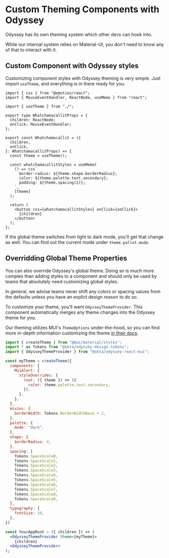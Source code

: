 
<Meta title="Guidelines/Custom Theming" />

# Custom Theming Components with Odyssey

Odyssey has its own theming system which other devs can hook into.

While our internal system relies on Material-UI, you don't need to know any of that to interact with it.

## Custom Component with Odyssey styles

Customizing component styles with Odyssey theming is very simple. Just import `useTheme`, and everything is in there ready for you.

```tsx
import { css } from "@emotion/react";
import { MouseEventHandler, ReactNode, useMemo } from "react";

import { useTheme } from "./";

export type WhatchamacallitProps = {
  children: ReactNode;
  onClick: MouseEventHandler;
};

export const Whatchamacallit = ({
  children,
  onClick,
}: WhatchamacallitProps) => {
  const theme = useTheme();

  const whatchamacallitStyles = useMemo(
    () => css`
      border-radius: ${theme.shape.borderRadius};
      color: ${theme.palette.text.secondary};
      padding: ${theme.spacing(2)};
    `,
    [theme]
  );

  return (
    <button css={whatchamacallitStyles} onClick={onClick}>
      {children}
    </button>
  );
};
```

If the global theme switches from light to dark mode, you'll get that change as well. You can find out the current mode under `theme.pallet.mode`.

## Overridding Global Theme Properties

You can also override Odyssey's global theme. Doing so is much more complex than adding styles to a component and should only be used by teams that absolutely need customizing global styles.

In general, we advise teams never shift any colors or spacing values from the defaults unless you have an explict design reason to do so.

To customize your theme, you'll want `OdysseyThemeProvider`. This component automatically merges any theme changes into the Odyssey theme for you.

Our theming utilizes MUI's `ThemeOptions` under-the-hood, so you can find more in-depth information customizing the theme [in their docs](https://mui.com/material-ui/customization/theming/).

```jsx
import { createTheme } from "@mui/material/styles";
import * as Tokens from "@okta/odyssey-design-tokens";
import { OdysseyThemeProvider } from "@okta/odyssey-react-mui";

const myTheme = createTheme({
  components: {
    MuiAlert: {
      styleOverrides: {
        root: ({ theme }) => ({
          color: theme.palette.text.secondary,
        }),
      },
    },
  },
  mixins: {
    borderWidth: Tokens.BorderWidthBase + 2,
  },
  palette: {
    mode: "dark",
  },
  shape: {
    borderRadius: 4,
  },
  spacing: [
    Tokens.SpaceScale0,
    Tokens.SpaceScale1,
    Tokens.SpaceScale2,
    Tokens.SpaceScale3,
    Tokens.SpaceScale4,
    Tokens.SpaceScale5,
    Tokens.SpaceScale6,
    Tokens.SpaceScale7,
    Tokens.SpaceScale8,
    Tokens.SpaceScale9,
  ],
  typography: {
    fontSize: 16,
  },
})

const YourAppRoot = ({ children }) => (
  <OdysseyThemeProvider theme={myTheme}>
    {children}
  <OdysseyThemeProvider>
);
```
